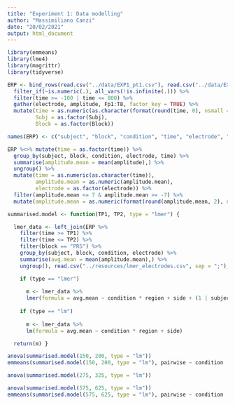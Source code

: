 ```yaml
---
title: "Experiment 1: Data modelling"
author: "Massimiliano Canzi"
date: "20/02/2021"
output: html_document
---
```


```r
library(emmeans)
library(lme4)
library(magrittr)
library(tidyverse)
```

```r
ERP <- bind_rows(read.csv("../data/EXP1_pt1.csv"), read.csv("../data/EXP1_pt2.csv")) %>% 
  filter_if(~is.numeric(.), all_vars(!is.infinite(.))) %>%
  filter(time >= -100 | time <= 800) %>% 
  gather(electrode, amplitude, Fp1:T8, factor_key = TRUE) %>%
  mutate(time = as.numeric(as.character(format(round(time, 0), nsmall = 0))),
         Subj = as.factor(Subj),
         Block = as.factor(Block))

names(ERP) <- c("subject", "block", "condition", "time", "electrode", "amplitude")
```

```r
ERP %<>% mutate(time = as.factor(time)) %>%
  group_by(subject, block, condition, electrode, time) %>% 
  summarise(amplitude.mean = mean(amplitude),) %>% 
  ungroup() %>% 
  mutate(time = as.numeric(as.character(time)), 
         amplitude.mean = as.numeric(amplitude.mean), 
         electrode = as.factor(electrode)) %>%
  filter(amplitude.mean <= 7 & amplitude.mean >= -7) %>%
  mutate(amplitude.mean = as.numeric(format(round(amplitude.mean, 2), nsmall = 2)))
```

```r
summarised.model <- function(TP1, TP2, type = "lmer") {

  lmer_data <- left_join(ERP %>% 
    filter(time >= TP1) %>%
    filter(time <= TP2) %>%
    filter(block == "PRS") %>%
    group_by(subject, block, condition, electrode) %>%
    summarise(avg.mean = mean(amplitude.mean),) %>%
    ungroup(), read.csv("../resources/lmer_electrodes.csv", sep = ";"), by = "electrode")

    if (type == "lmer")
  
      m <- lmer_data %>%
      lmer(formula = avg.mean ~ condition * region + side + (1 | subject))
    
    if (type == "lm")
      
      m <- lmer_data %>%
      lm(formula = avg.mean ~ condition * region + side) 

  return(m) }
```

```r
anova(summarised.model(150, 200, type = "lm"))
emmeans(summarised.model(150, 200, type = "lm"), pairwise ~ condition | region)
```

```r
anova(summarised.model(275, 325, type = "lm"))
```

```r
anova(summarised.model(575, 625, type = "lm"))
emmeans(summarised.model(575, 625, type = "lm"), pairwise ~ condition | region)
```

